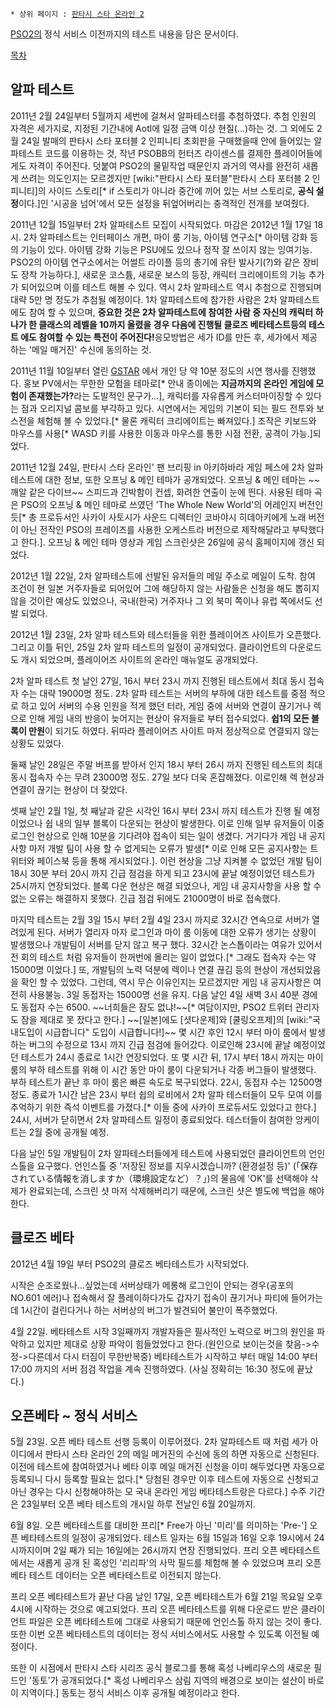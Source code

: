  * 상위 페이지 : [[판타시 스타 온라인 2]]

[[PSO2]]의 정식 서비스 이전까지의 테스트 내용을 담은 문서이다.

[[목차]]

== 알파 테스트 ==
2011년 2월 24일부터 5월까지 세번에 걸쳐서 알파테스터를 추첨하였다. 추첨 인원의 자격은 세가지로, 지정된 기간내에 Aotl에 일정 금액 이상 현질(...)하는 것. 그 외에도 2월 24일 발매의 판타시 스타 포터블 2 인피니티 초회판을 구매했을때 안에 들어있는 알파테스트 코드를 이용하는 것, 작년 PSOBB의 헌터즈 라이센스를 결제한 플레이어들에게도 자격이 주어진다. 덧붙여 PSO2의 물밑작업 때문인지 과거의 역사를 완전히 새롭게 쓰려는 의도인지는 모르겠지만 [wiki:"판타시 스타 포터블"판타시 스타 포터블 2 인피니티]의 사이드 스토리[* if 스토리가 아니라 중간에 끼어 있는 서브 스토리로, '''공식 설정'''이다.]인 '시공을 넘어'에서 모든 설정을 뒤엎어버리는 충격적인 전개를 보여줬다.

2011년 12월 15일부터 2차 알파테스트 모집이 시작되었다. 마감은 2012년 1월 17일 18시. 2차 알파테스트는 인터페이스 개편, 마이 룸 기능, 아이템 연구소[* 아이템 강화 등의 기능이 있다. 아이템 강화 기능은 PSU에도 있으나 정작 잘 쓰이지 않는 잉여기능. PSO2의 아이템 연구소에서는 어썰트 라이플 등의 총기에 유탄 발사기(?)와 같은 장비도 장착 가능하다.], 새로운 코스튬, 새로운 보스의 등장, 캐릭터 크리에이트의 기능 추가 가 되어있으며 이를 테스트 해볼 수 있다. 역시 2차 알파테스트 역시 추첨으로 진행되며 대략 5만 명 정도가 추첨될 예정이다. 1차 알파테스트에 참가한 사람은 2차 알파테스트에도 참여 할 수 있으며, '''중요한 것은 2차 알파테스트에 참여한 사람 중 자신의 캐릭터 하나가 한 클래스의 레벨을 10까지 올렸을 경우 다음에 진행될 클로즈 베타테스트등의 테스트 에도 참여할 수 있는 특전이 주어진다!'''응모방법은 세가 ID를 만든 후, 세가에서 제공 하는 '메일 매거진' 수신에 동의하는 것. 

2011년 11월 10일부터 열린 [[GSTAR]] 에서 개인 당 약 10분 정도의 시연 행사를 진행했다. 홍보 PV에서는 무한한 모험을 테마로[* 안내 종이에는 '''지금까지의 온라인 게임에 모험이 존재했는가?'''라는 도발적인 문구가…], 캐릭터를 자유롭게 커스터마이징할 수 있다는 점과 오리지널 콤보를 부각하고 있다. 시연에서는 게임의 기본이 되는 필드 전투와 보스전을 체험해 볼 수 있었다.[* 물론 캐릭터 크리에이트는 빠져있다.] 조작은 키보드와 마우스를 사용[* WASD 키를 사용한 이동과 마우스를 통한 시점 전환, 공격이 가능.]되었다.

2011년 12월 24일, 판타시 스타 온라인' 팬 브리핑 in 아키하바라 게임 페스에 2차 알파테스트에 대한 정보, 또한 오프닝 & 메인 테마가 공개되었다. 오프닝 & 메인 테마는 ~~깨알 같은 다이브~~ 스피드과 긴박함이 컨셉, 화려한 연출이 눈에 띈다. 사용된 테마 곡은 PSO의 오프닝 & 메인 테마로 쓰였던 'The Whole New World'의 어레인지 버전인듯[* 총 프로듀서인 사카이 사토시가 사운드 디렉터인 코바야시 히데아키에게 노래 버전이 아닌 전작인 PSO의 프레이즈를 사용한 오케스트라 버전으로 제작해달라고 부탁했다고 한다.]. 오프닝 & 메인 테마 영상과 게임 스크린샷은 26일에 공식 홈페이지에 갱신 되었다.

2012년 1월 22일, 2차 알파테스트에 선발된 유저들의 메일 주소로 메일이 도착. 참여 조건이 현 일본 거주자들로 되어있어 그에 해당하지 않는 사람들은 신청을 해도 뽑히지 않을 것이란 예상도 있었으나, 국내(한국) 거주자나 그 외 북미 쪽이나 유럽 쪽에서도 선발 되었다.

2012년 1월 23일, 2차 알파 테스트와 테스터들을 위한 플레이어즈 사이트가 오픈했다. 그리고 이틀 뒤인, 25일 2차 알파 테스트의 일정이 공개되었다. 클라이언트의 다운로드도 개시 되었으며, 플레이어즈 사이트의 온라인 매뉴얼도 공개되었다.

2차 알파 테스트 첫 날인 27일, 16시 부터 23시 까지 진행된 테스트에서 최대 동시 접속자 수는 대략 19000명 정도. 2차 알파 테스트는 서버의 부하에 대한 테스트를 중점 적으로 하고 있어 서버의 수용 인원을 적게 했던 터라, 게임 중에 서버와 연결이 끊기거나 렉으로 인해 게임 내의 반응이 늦어지는 현상이 유저들로 부터 접수되었다. '''쉽1의 모든 블록이 만원'''이 되기도 하였다. 뒤따라 플레이어즈 사이트 마저 정상적으로 연결되지 않는 상황도 있었다.

둘째 날인 28일은 주말 버프를 받아서 인지 18시 부터 26시 까지 진행된 테스트의 최대 동시 접속자 수는 무려 23000명 정도. 27일 보다 더욱 혼잡해졌다. 이로인해 렉 현상과 연결이 끊기는 현상이 더 잦았다.

셋째 날인 2월 1일, 첫 째날과 같은 시각인 16시 부터 23시 까지 테스트가 진행 될 예정이었으나 쉽 내의 일부 블록이 다운되는 현상이 발생한다. 이로 인해 일부 유저들이 이중 로그인 현상으로 인해 10분을 기다려야 접속이 되는 일이 생겼다. 거기다가 게임 내 공지사항 마저 개발 팀이 사용 할 수 없게되는 오류가 발생[* 이로 인해 모든 공지사항는 트위터와 페이스북 등을 통해 게시되었다.]. 이런 현상을 그냥 지켜볼 수 없었던 개발 팀이 18시 30분 부터 20시 까지 긴급 점검을 하게 되고 23시에 끝날 예정이었던 테스트가 25시까지 연장되었다. 블록 다운 현상은 해결 되었으나, 게임 내 공지사항을 사용 할 수 없는 오류는 해결하지 못했다. 긴급 점검 뒤에도 21000명이 바로 접속했다.

마지막 테스트는 2월 3일 15시 부터 2월 4일 23시 까지로 32시간 연속으로 서버가 열려있게 된다. 서버가 열리자 마자 로그인과 마이 룸 이동에 대한 오류가 생기는 상황이 발생했으나 개발팀이 서버를 닫지 않고 복구 했다. 32시간 논스톱이라는 여유가 있어서 전 회의 테스트 처럼 유저들이 한꺼번에 몰리는 일이 없었다.[* 그래도 접속자 수는 약 15000명 이었다.] 또, 개발팀의 노력 덕분에 렉이나 연결 끊김 등의 현상이 개선되었음을 확인 할 수 있었다. 그런데, 역시 무슨 이유인지는 모르겠지만 게임 내 공지사항은 여전히 사용불능. 3일 동접자는 15000명 선을 유지. 다음 날인 4일 새벽 3시 40분 경에도 동접자 수는 6500. ~~너희들은 잠도 없냐!~~[* 여담이지만, PSO2 트위터 관리자도 잠을 제대로 못 잤다고 한다.] ~~[일본]에도 [셧다운제]와 [쿨링오프제]의 [wiki:"국내도입이 시급합니다" 도입이 시급합니다!]~~ 몇 시간 후인 12시 부터 마이 룸에서 발생하는 버그의 수정으로 13시 까지 긴급 점검에 들어갔다. 이로인해 23시에 끝날 예정이었던 테스트가 24시 종료로 1시간 연장되었다. 또 몇 시간 뒤, 17시 부터 18시 까지는 마이 룸의 부하 테스트를 위해 이 시간 동안 마이 룸이 다운되거나 각종 버그들이 발생했다. 부하 테스트가 끝난 후 마이 룸은 빠른 속도로 복구되었다. 22시, 동접자 수는 12500명 정도. 종료가 1시간 남은 23시 부터 쉽의 로비에서 2차 알파 테스터들이 모두 모여 이를 추억하기 위한 즉석 이벤트를 가졌다.[* 이들 중에 사카이 프로듀서도 있었다고 한다.] 24시, 서버가 닫히면서 2차 알파테스트 일정이 종료되었다. 테스터들이 참여한 앙케이트는 2월 중에 공개될 예정. 

다음 날인 5일 개발팀이 2차 알파테스터들에게 테스트에 사용되었던 클라이언트의 언인스톨을 요구했다. 언인스톨 중 '저장된 정보를 지우시겠습니까? (환경설정 등)' (「保存されている情報を消しますか（環境設定など）？」)의 물음에 'OK'를 선택해야 삭제가 완료되는데, 스크린 샷 마저 삭제해버리기 때문에, 스크린 샷은 별도에 백업을 해야한다.

== 클로즈 베타 ==
2012년 4월 19일 부터 PSO2의 클로즈 베타테스트가 시작되었다.

시작은 순조로웠나...싶었는데 서버상태가 메롱해 로그인이 안되는 경우(공포의 NO.601 에러)나 접속해서 잘 플레이하다가도 갑자기 접속이 끊기거나 파티에 들어가는데 1시간이 걸린다거나 하는 서버상의 버그가 발견되어 불만이 폭주했었다.

4월 22일. 베타테스트 시작 3일째까지 개발자들은 필사적인 노력으로 버그의 원인을 파악하고 있지만 제대로 상황 파악이 힘들었었다고 한다.(원인으로 보이는것을 찾음->수정->다른데서 다시 터짐이 무한반복중) 베타테스트가 시작하고 부터 매일 14:00 부터 17:00 까지의 서버 점검 작업을 계속 진행하였다. (사실 정확히는 16:30 정도에 끝났다.)

== 오픈베타 ~ 정식 서비스 ==
5월 23일. 오픈 베타 테스트 선행 등록이 이루어졌다.
2차 알파테스트 때 처럼 세가 아이디에서 판타시 스타 온라인 2의 메일 메거진의 수신에 동의 하면 자동으로 신청된다. 이전에 테스트에 참여하였거나 베타 이후 메일 매거진 신청을 이미 해두었다면 자동으로 등록되니 다시 등록할 필요는 없다.[* 당첨된 경우만 이후 테스트에 자동으로 신청되고 아닌 경우는 다시 신청해야하는 모 국내 온라인 게임 베타테스트랑은 다르다.] 수주 기간은 23일부터 오픈 베타 테스트의 개시일 하루 전날인 6월 20일까지.

6월 8일. 오픈 베타테스트를 대비한 프리[* Free가 아닌 '미리'를 의미하는 'Pre-'] 오픈 베타테스트의 일정이 공개되었다. 테스트 일자는 6월 15일과 16일 오후 19시에서 24시까지이며 2일 째가 되는 16일에는 26시까지 연장 진행되었다. 프리 오픈 베타테스트에서는 새롭게 공개 된 혹성인 '리리파'의 사막 필드를 체험해 볼 수 있었으며 프리 오픈 베타 테스트 데이터는 오픈 베타테스트로 이전되지 않는다.

프리 오픈 베타테스트가 끝난 다음 날인 17일, 오픈 베타테스트가 6월 21일 목요일 오후 4시에 시작하는 것으로 예고되었다. 프리 오픈 베타테스트를 위해 다운로드 받은 클라이언트 파일은 오픈 베타테스트에 그대로 사용되기 때문에 언인스톨 하지 않는 것이 좋다. 또한 이번 오픈 베타테스트의 데이터는 정식 서비스에서도 사용할 수 있도록 이전될 예정이다. 

또한 이 시점에서 판타시 스타 시리즈 공식 블로그를 통해 혹성 나베리우스의 새로운 필드인 '동토'가 공개되었다.[* 혹성 나베리우스 삼림 지역의 배경으로 보이는 설산이 바로 이 지역이다.] 동토는 정식 서비스 이후 공개될 예정이라고 한다.

